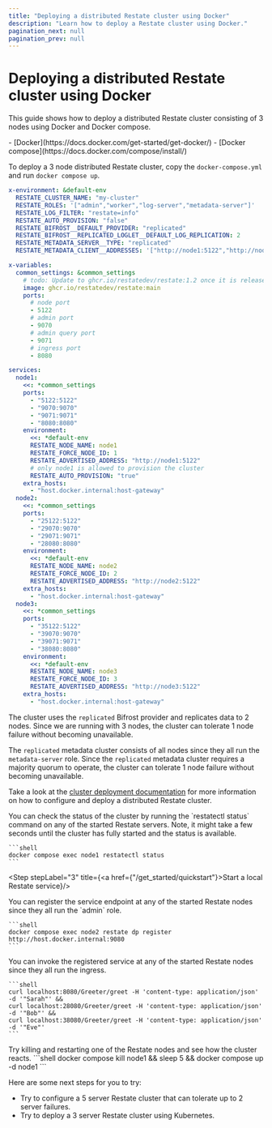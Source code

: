 ```yaml
---
title: "Deploying a distributed Restate cluster using Docker"
description: "Learn how to deploy a Restate cluster using Docker."
pagination_next: null
pagination_prev: null
---
```



# Deploying a distributed Restate cluster using Docker

This guide shows how to deploy a distributed Restate cluster consisting of 3 nodes using Docker and Docker compose.

<Admonition type="note" title="Prerequisites">
    - [Docker](https://docs.docker.com/get-started/get-docker/)
    - [Docker compose](https://docs.docker.com/compose/install/)
</Admonition>

<Step stepLabel="1" title="Deploy the Restate cluster using Docker">

To deploy a 3 node distributed Restate cluster, copy the `docker-compose.yml` and run `docker compose up`.

```yaml
x-environment: &default-env
  RESTATE_CLUSTER_NAME: "my-cluster"
  RESTATE_ROLES: '["admin","worker","log-server","metadata-server"]'
  RESTATE_LOG_FILTER: "restate=info"
  RESTATE_AUTO_PROVISION: "false"
  RESTATE_BIFROST__DEFAULT_PROVIDER: "replicated"
  RESTATE_BIFROST__REPLICATED_LOGLET__DEFAULT_LOG_REPLICATION: 2
  RESTATE_METADATA_SERVER__TYPE: "replicated"
  RESTATE_METADATA_CLIENT__ADDRESSES: '["http://node1:5122","http://node2:5122","http://node3:5122"]'

x-variables:
  common_settings: &common_settings
    # todo: Update to ghcr.io/restatedev/restate:1.2 once it is released
    image: ghcr.io/restatedev/restate:main
    ports:
      # node port
      - 5122
      # admin port
      - 9070
      # admin query port
      - 9071
      # ingress port
      - 8080

services:
  node1:
    <<: *common_settings
    ports:
      - "5122:5122"
      - "9070:9070"
      - "9071:9071"
      - "8080:8080"
    environment:
      <<: *default-env
      RESTATE_NODE_NAME: node1
      RESTATE_FORCE_NODE_ID: 1
      RESTATE_ADVERTISED_ADDRESS: "http://node1:5122"
      # only node1 is allowed to provision the cluster
      RESTATE_AUTO_PROVISION: "true"
    extra_hosts:
      - "host.docker.internal:host-gateway"
  node2:
    <<: *common_settings
    ports:
      - "25122:5122"
      - "29070:9070"
      - "29071:9071"
      - "28080:8080"
    environment:
      <<: *default-env
      RESTATE_NODE_NAME: node2
      RESTATE_FORCE_NODE_ID: 2
      RESTATE_ADVERTISED_ADDRESS: "http://node2:5122"
    extra_hosts:
      - "host.docker.internal:host-gateway"
  node3:
    <<: *common_settings
    ports:
      - "35122:5122"
      - "39070:9070"
      - "39071:9071"
      - "38080:8080"
    environment:
      <<: *default-env
      RESTATE_NODE_NAME: node3
      RESTATE_FORCE_NODE_ID: 3
      RESTATE_ADVERTISED_ADDRESS: "http://node3:5122"
    extra_hosts:
      - "host.docker.internal:host-gateway"
```

The cluster uses the `replicated` Bifrost provider and replicates data to 2 nodes.
Since we are running with 3 nodes, the cluster can tolerate 1 node failure without becoming unavailable.

The `replicated` metadata cluster consists of all nodes since they all run the `metadata-server` role.
Since the `replicated` metadata cluster requires a majority quorum to operate, the cluster can tolerate 1 node failure without becoming unavailable.

Take a look at the [cluster deployment documentation](/deploy/cluster) for more information on how to configure and deploy a distributed Restate cluster.

</Step>

<Step stepLabel="2" title="Check the cluster status">
    You can check the status of the cluster by running the `restatectl status` command on any of the started Restate servers.
    Note, it might take a few seconds until the cluster has fully started and the status is available.

    ```shell
    docker compose exec node1 restatectl status
    ```
</Step>

<Step stepLabel="3" title={<span><a href={"/get_started/quickstart"}>Start a local Restate service</a></span>}/>

<Step stepLabel="4" title="Register the service endpoint">
    You can register the service endpoint at any of the started Restate nodes since they all run the `admin` role.

    ```shell
    docker compose exec node2 restate dp register http://host.docker.internal:9080
    ```
</Step>

<Step stepLabel="5" title="Invoke the service">
    You can invoke the registered service at any of the started Restate nodes since they all run the ingress.

    ```shell
    curl localhost:8080/Greeter/greet -H 'content-type: application/json' -d '"Sarah"' &&
    curl localhost:28080/Greeter/greet -H 'content-type: application/json' -d '"Bob"' &&
    curl localhost:38080/Greeter/greet -H 'content-type: application/json' -d '"Eve"'
    ```
</Step>

<Step stepLabel="6" title="Kill and restart Restate servers">
    Try killing and restarting one of the Restate nodes and see how the cluster reacts.
    ```shell
    docker compose kill node1 &&
    sleep 5 &&
    docker compose up -d node1
    ```
</Step>

<Step end={true} stepLabel="🎉" title="Congratulations, you managed to run your first distributed Restate cluster and simulated some failures!"/>


Here are some next steps for you to try:

- Try to configure a 5 server Restate cluster that can tolerate up to 2 server failures.
- Try to deploy a 3 server Restate cluster using Kubernetes.
